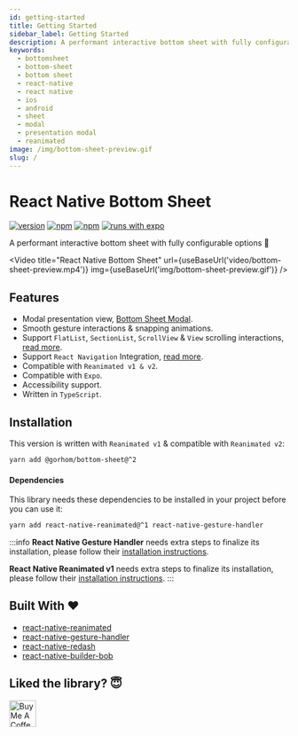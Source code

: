 ```yaml
---
id: getting-started
title: Getting Started
sidebar_label: Getting Started
description: A performant interactive bottom sheet with fully configurable options 🚀
keywords:
  - bottomsheet
  - bottom-sheet
  - bottom sheet
  - react-native
  - react native
  - ios
  - android
  - sheet
  - modal
  - presentation modal
  - reanimated
image: /img/bottom-sheet-preview.gif
slug: /
---
```


# React Native Bottom Sheet

[![version](https://img.shields.io/github/package-json/v/gorhom/react-native-bottom-sheet/master?label=version&style=flat-square)](https://www.npmjs.com/package/@gorhom/bottom-sheet) [![npm](https://img.shields.io/npm/l/@gorhom/bottom-sheet?style=flat-square)](https://www.npmjs.com/package/@gorhom/bottom-sheet) [![npm](https://img.shields.io/badge/types-included-blue?style=flat-square)](https://www.npmjs.com/package/@gorhom/bottom-sheet) [![runs with expo](https://img.shields.io/badge/Runs%20with%20Expo-4630EB.svg?style=flat-square&logo=EXPO&labelColor=f3f3f3&logoColor=000)](https://expo.io/)

A performant interactive bottom sheet with fully configurable options 🚀


<Video
  title="React Native Bottom Sheet"
  url={useBaseUrl('video/bottom-sheet-preview.mp4')}
  img={useBaseUrl('img/bottom-sheet-preview.gif')}
/>

## Features

- Modal presentation view, [Bottom Sheet Modal](./modal).
- Smooth gesture interactions & snapping animations.
- Support `FlatList`, `SectionList`, `ScrollView` & `View` scrolling interactions, [read more](./scrollables).
- Support `React Navigation` Integration, [read more](./react-navigation-integration).
- Compatible with `Reanimated v1 & v2`.
- Compatible with `Expo`.
- Accessibility support.
- Written in `TypeScript`.

## Installation

This version is written with `Reanimated v1` & compatible with `Reanimated v2`:

```bash
yarn add @gorhom/bottom-sheet@^2
```

#### Dependencies

This library needs these dependencies to be installed in your project before you can use it:

```bash
yarn add react-native-reanimated@^1 react-native-gesture-handler
```

:::info
**React Native Gesture Handler** needs extra steps to finalize its installation, please follow their [installation instructions](https://github.com/software-mansion/react-native-gesture-handler).

**React Native Reanimated v1** needs extra steps to finalize its installation, please follow their [installation instructions](https://docs.swmansion.com/react-native-reanimated/docs/1.x.x/getting_started).
:::

## Built With ❤️

- [react-native-reanimated](https://github.com/software-mansion/react-native-reanimated)
- [react-native-gesture-handler](https://github.com/software-mansion/react-native-gesture-handler)
- [react-native-redash](https://github.com/wcandillon/react-native-redash)
- [react-native-builder-bob](https://github.com/callstack/react-native-builder-bob)

## Liked the library? 😇

<a rel="noreferrer" href="https://www.buymeacoffee.com/gorhom" target="_blank">
  <img
    src="https://cdn.buymeacoffee.com/buttons/default-red.png"
    alt="Buy Me A Coffee"
    height="48"
  />
</a>
